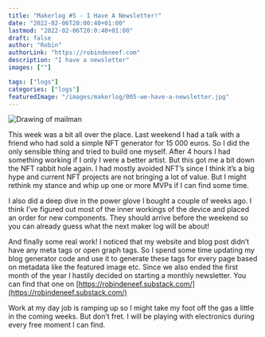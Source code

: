 ```yaml
---
title: "Makerlog #5 - I Have A Newsletter!"
date: "2022-02-06T20:00:40+01:00"
lastmod: "2022-02-06T20:0:40+01:00"
draft: false
author: "Robin"
authorLink: "https://robindeneef.com"
description: "I have a newsletter"
images: [""]

tags: ["logs"]
categories: ["logs"]
featuredImage: "/images/makerlog/005-we-have-a-newsletter.jpg"
---
```


![Drawing of mailman](/images/makerlog/005-we-have-a-newsletter.jpg)

This week was a bit all over the place. Last weekend I had a talk with a friend who had sold a simple NFT generator for 15 000 euros. So I did the only sensible thing and tried to build one myself. After 4 hours I had something working if I only I were a better artist. But this got me a bit down the NFT rabbit hole again. I had mostly avoided NFT’s since I think it’s a big hype and current NFT projects are not bringing a lot of value. But I might rethink my stance and whip up one or more MVPs if I can find some time. 

I also did a deep dive in the power glove I bought a couple of weeks ago. I think I’ve figured out most of the inner workings of the device and placed an order for new components. They should arrive before the weekend so you can already guess what the next maker log will be about! 

And finally some real work! I noticed that my website and blog post didn’t have any meta tags or open graph tags. So I spend some time updating my blog generator code and use it to generate these tags for every page based on metadata like the featured image etc. Since we also ended the first month of the year I hastily decided on starting a monthly newsletter. You can find that one on [https://robindeneef.substack.com/](https://robindeneef.substack.com/)

Work at my day job is ramping up so I might take my foot off the gas a little in the coming weeks. But don’t fret. I will be playing with electronics during every free moment I can find.